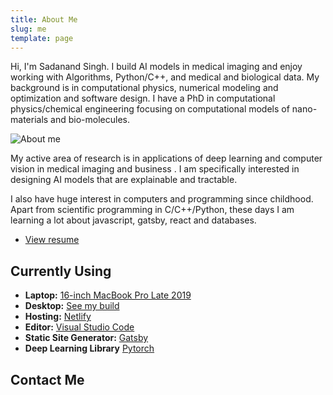 ```yaml
---
title: About Me
slug: me
template: page
---
```



Hi, I'm Sadanand Singh. I build AI models in medical imaging and enjoy working with Algorithms,
Python/C++, and medical and biological data. My background is in computational physics, numerical
modeling and optimization and software design. I have a PhD in computational physics/chemical
engineering focusing on computational models of nano-materials and bio-molecules.

![About me](../images/about.jpg)

My active area of research is in applications of deep learning and computer vision in medical
imaging and business . I am specifically interested in designing AI models that are explainable and
tractable.

I also have huge interest in computers and programming since childhood. Apart from scientific
programming in C/C++/Python, these days I am learning a lot about javascript, gatsby, react and
databases.

- [View resume](/resume)

## Currently Using

- **Laptop:** [16-inch MacBook Pro Late 2019](https://www.apple.com/macbook-pro-16/)
- **Desktop:** [See my build](/mydlsetup/#workstation-hadware)
- **Hosting:** [Netlify](https://netlify.com)
- **Editor:** [Visual Studio Code](https://code.visualstudio.com/)
- **Static Site Generator:** [Gatsby](https://gatsbyjs.org)
- **Deep Learning Library** [Pytorch](https://pytorch.org)

## Contact Me

<Contact />

